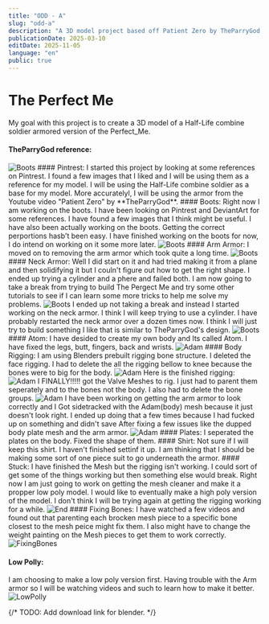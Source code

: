 ```yaml
---
title: "ODD - A"
slug: "odd-a"
description: "A 3D model project based off Patient Zero by TheParryGod."
publicationDate: 2025-03-10
editDate: 2025-11-05
language: "en"
public: true
---
```


# The Perfect Me
My goal with this project is to create a 3D model of a Half-Life combine soldier armored
version of the Perfect_Me.
#### TheParryGod reference:
<Image src={TheParryGod} alt="Boots" width={500} height={300} />
#### Pintrest:
I started this project by looking at some references on Pintrest. I found a few images that I liked and
I will be using them as a reference for my model. I will be using the Half-Life combine soldier as a base
for my model. More accuratelyl, I will be using the armor from the Youtube video "Patient Zero"
by **TheParryGod**.
#### Boots:
Right now I am working on the boots. I have been looking on Pintrest and DeviantArt for some
references. I have found a few images that I think might be useful.
 I have also been actually working on the boots. Getting the correct perportions hasb't been easy.
 I have finished working on the boots for now, I do intend on working on it some more later.
<Image src={Boots} alt="Boots" width={500} height={300} />
#### Arm Armor:
 I moved on to removing the arm armor which took quite a long time.
<Image src={ArmArmorR} alt="Boots" width={500} height={300} />
#### Neck Armor:
Well I did start on it and had tried making it from a plane and then solidifying it but I couln't figure out
how to get the right shape. I ended up trying a cylinder and a phere and failed both.
I am now going to take a break from trying to build The Pergect Me and try some other tutorials to see if I can
learn some more tricks to help me solve my problems.
<Image src={NeckArmor} alt="Boots" width={500} height={300} />
I ended up not taking a break and instead I started working on the neck armor. I think I will keep trying to 
use a cylinder. I have probably restarted the neck armor over a dozen times now.
I think I will just try to build something I like that is similar to TheParryGod's design.
<Image src={NeckK} alt="Boots" width={500} height={300} />
#### Atom:
I have desided to create my own body and Its called Atom. I have fixed the legs, butt, fingers, back and wrists.
<Image src={Adam} alt="Adam" width={500} height={300} />
#### Body Rigging:
I am using Blenders prebuilt rigging bone structure. I deleted the face rigging. I had to delete the all the rigging bellow to knee
because the bones were to big for the body.
<Image src={BodyRig} alt="Adam" width={500} height={300} />
Here is the finished rigging:
<Image src={BodyRigF} alt="Adam" width={500} height={300} />
I FINALLY!!!!! got the Valve Meshes to rig. I just had to parent them seperately and to the bones not the body.
I also had to delete the bone groups.
<Image src={FinallyRigged} alt="Adam" width={500} height={300} />
I have been working on getting the arm armor to look correctly and I Got sidetracked with the Adam(body) mesh 
because it just doesn't look right. I ended up doing that a few times because I had fucked up on something and didn't save After
fixing a few issues like the dupped body plate mesh and the arm armor.
<Image src={WallHammerRef} alt="Adam" width={500} height={300} />
#### Plates:
I seperated the plates on the body. Fixed the shape of them.
#### Shirt:
Not sure if I will keep this shirt. I haven't finished settinf it up. I am thinking 
that I should be making some sort of one piece suit to go underneath the armor.
#### Stuck:
I have finished the Mesh but the rigging isn't working. I could sort of get some of the things working but then something else
would break. Right now I am just going to work on getting the mesh cleaner and make it a propper low poly model.
I would like to eventually make a high poly version of the model. I don't think I will be trying again at getting the rigging working for a while.
<Image src={End} alt="End" width={500} height={300} />
#### Fixing Bones:
I have watched a few videos and found out that parenting each brocken mesh piece to a specific bone closest to the mesh peice might fix them.
I also might have to change the weight painting on the Mesh pieces to get them to work correctly.
<Image src={FBones} alt="FixingBones" width={500} height={300} />

#### Low Polly:
I am choosing to make a low poly version first. Having trouble with the Arm armor so I will be 
watching videos and such to learn how to make it better.
<Image src={LowPolly} alt="LowPolly" width={500} height={300} />

 {/*
 TODO:
 Add download link for blender.
 */}